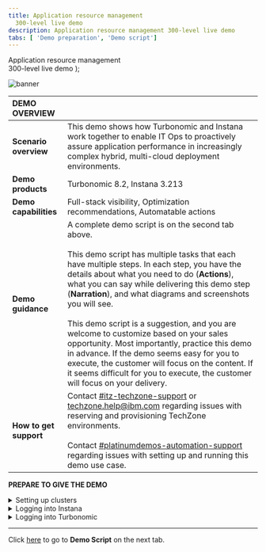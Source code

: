 ```yaml
---
title: Application resource management
  300-level live demo
description: Application resource management 300-level live demo
tabs: [ 'Demo preparation', 'Demo script']
---
```


  <span>
    Application resource management <br/> 300-level live demo
  </span> );

![banner](./images/ARM-GitHub-prep-banner-12-15-21.jpg)
<span id="top"></span>

| DEMO OVERVIEW | |
| :--- | :--- |
| **Scenario overview** | This demo shows how Turbonomic and Instana work together to enable IT Ops to proactively assure application performance in increasingly complex hybrid, multi-cloud deployment environments. |
| **Demo products** | Turbonomic 8.2, Instana 3.213 |
| **Demo capabilities** | Full-stack visibility, Optimization recommendations, Automatable actions |
| **Demo guidance** | A complete demo script is on the second tab above. <br/><br/> This demo script has multiple tasks that each have multiple steps. In each step, you have the details about what you need to do (**Actions**), what you can say while delivering this demo step (**Narration**), and what diagrams and screenshots you will see.<br/><br/>This demo script is a suggestion, and you are welcome to customize based on your sales opportunity. Most importantly, practice this demo in advance. If the demo seems easy for you to execute, the customer will focus on the content. If it seems difficult for you to execute, the customer will focus on your delivery. |
| **How to get support** | Contact <a href="https://ibm-cloud.slack.com/archives/C0124J683GW" target="_blank" rel="noreferrer">#itz-techzone-support</a> or <a href="mailto:techzone.help@ibm.com">techzone.help@ibm.com</a> regarding issues with reserving and provisioning TechZone environments. <br/><br/> Contact <a href="https://ibm-cloud.slack.com/archives/C0216F39ACU" target="_blank" rel="noreferrer">#platinumdemos-automation-support</a> regarding issues with setting up and running this demo use case. |

**PREPARE TO GIVE THE DEMO**

<details>

<summary>Setting up clusters</summary>
<br/>

1. This demo uses the CoC-managed clusters at <a href="https://cmc.coc-ibm.com/home" target="_blank" rel="noreferrer">https://cmc.coc-ibm.com/home</a>.

<br/>

2. If you are not registered with the Center of Competence (CoC), complete the registration <a href="https://cmc.coc-ibm.com/registration" target="_blank" rel="noreferrer">here</a> to get your personal credentials from the CoC LDAP systems.

<br/>

3. The clusters that will be used in this demo require you to reserve a time slot.

<br/>

4. The clusters that we will use here are available under the **Watson AIOps** category. Click **View Clusters**.

<br/>
<img src="https://raw.githubusercontent.com/ibm-garage-tsa/platinum-demos/master/src/pages/300-watson-aiops-application-resource-management/images/CoC-Managed-Clusters.jpg" width="800" />

<br/>

5. We will be using the **Vader** cluster. The CoC clusters require a prior reservation. Click **Reservations** to reserve or verify your reservation. Then, return to the main Watson AIOps clusters page.

<br/><img src="https://raw.githubusercontent.com/ibm-garage-tsa/platinum-demos/master/src/pages/300-watson-aiops-application-resource-management/images/Vader-Reservations.jpg" width="400" />

<br/>

6. It is recommended that you take a quick look at the layout, current configuration, and capacity of the Vader cluster master and worker nodes. Use this page to verify, at a high-level, the health of the Vader cluster components before you start the demo. Then, browse the description on the Vader home page. Note that the RHOCP cluster consists of three master nodes and seven worker nodes.

<br/><img src="https://raw.githubusercontent.com/ibm-garage-tsa/platinum-demos/master/src/pages/300-watson-aiops-application-resource-management/images/Vader-Cluster-Health.jpg" width="800" />

<br/>

7. Make note of the CoC-provided credentials to log in to the CoC-managed RHOCP cluster OCP console, Instana, and Turbonomic SaaS instances.<br/<br/>**Note**: The screenshot below references CMC credientials. CMC stands for Center of Competency Managed clusters.
<br/><img src="https://raw.githubusercontent.com/ibm-garage-tsa/platinum-demos/master/src/pages/300-watson-aiops-application-resource-management/images/Vader-Credentials.jpg" width="800" />

<br/>

8. Using the CoC-provided credentials, log in to the OCP cluster and examine the current utilization and health of the cluster components.<br/><img src="https://raw.githubusercontent.com/ibm-garage-tsa/platinum-demos/master/src/pages/300-watson-aiops-application-resource-management/images/OCP-Cluster-Health.jpg" width="800" />

<br/>

**[Go to top](#top)**

</details>

<details>

<summary>Logging into Instana</summary>

<br/>

1. Using the CoC-provided credentials, log in to the Instana instance.

<br/>

2. Check on the health of the RobotShop application to verify that everything is working properly.

<br/>

3. From the **Applications** icon, select **RobotShop** and view the summary page as shown below. It represents the golden signals and provides a quick view into the health of RobotShop.<br/><img src="https://raw.githubusercontent.com/ibm-garage-tsa/platinum-demos/master/src/pages/300-watson-aiops-application-resource-management/images/Instana-View.jpg" width="800" />

<br/>

**[Go to top](#top)**

</details>

<details>

<summary>Logging into Turbonomic</summary>

<br/>

1. Using the CoC-provided credentials, log in to the Turbonomic instance. 

<br/>

You should now be on the Turbonomic home page as shown below, and you should be ready to start the demo. Good luck!<br/><br/>
<img src="https://raw.githubusercontent.com/ibm-garage-tsa/platinum-demos/master/src/pages/300-watson-aiops-application-resource-management/images/Turbo-Home-Page.jpg" width="800" />

<br/>

**[Go to top](#top)**

</details>

***

Click [here](/300-watson-aiops-application-resource-management/demo-script) to go to **Demo Script** on the next tab.
